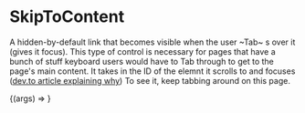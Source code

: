 

<Meta title="Atoms/SkipToContent" component={SkipToContent} />

# SkipToContent

<StoryStatus status="stable" />

A hidden-by-default link that becomes visible when the user ~Tab~
s over it (gives it focus). This type of control is necessary for pages
that have a bunch of stuff keyboard users would have to Tab through to get
to the page's main content. It takes in the ID of the elemnt it scrolls to
and focuses ([dev.to article explaining why](https://dev.to/robdodson/managing-focus-64l))
To see it, keep tabbing around on this page.

<Canvas>
  <Story name="Skip To Content">
    {(args) => <SkipToContent contentId="example" />}
  </Story>
</Canvas>

<Props of={SkipToContent} />
